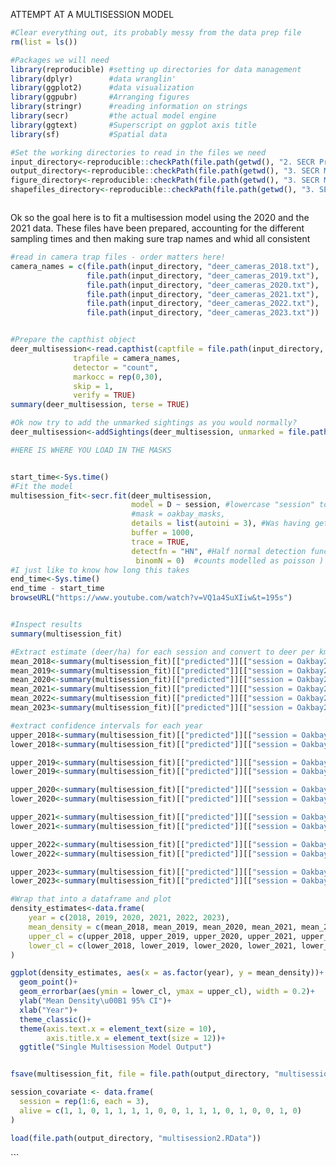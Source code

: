 ATTEMPT AT A MULTISESSION MODEL


```r

#Clear everything out, its probably messy from the data prep file
rm(list = ls())

#Packages we will need
library(reproducible) #setting up directories for data management
library(dplyr)        #data wranglin'
library(ggplot2)      #data visualization
library(ggpubr)       #Arranging figures
library(stringr)      #reading information on strings
library(secr)         #the actual model engine
library(ggtext)       #Superscript on ggplot axis title
library(sf)           #Spatial data

#Set the working directories to read in the files we need
input_directory<-reproducible::checkPath(file.path(getwd(), "2. SECR Prep/outputs/multisession"), create = TRUE)
output_directory<-reproducible::checkPath(file.path(getwd(), "3. SECR Models/multisession"), create = TRUE)
figure_directory<-reproducible::checkPath(file.path(getwd(), "3. SECR Models/multisession"), create = TRUE)
shapefiles_directory<-reproducible::checkPath(file.path(getwd(), "3. SECR Models/shapefiles"), create = TRUE)



```


Ok so the goal here is to fit a multisession model using the 2020 and the 2021 data. These files have been prepared, accounting for the different sampling times and then making sure trap names and whid all consistent
```r

#read in camera trap files - order matters here!
camera_names = c(file.path(input_directory, "deer_cameras_2018.txt"),
                 file.path(input_directory, "deer_cameras_2019.txt"),
                 file.path(input_directory, "deer_cameras_2020.txt"),
                 file.path(input_directory, "deer_cameras_2021.txt"),
                 file.path(input_directory, "deer_cameras_2022.txt"),
                 file.path(input_directory, "deer_cameras_2023.txt"))


#Prepare the capthist object
deer_multisession<-read.capthist(captfile = file.path(input_directory, "deer_multi.txt"), 
              trapfile = camera_names,
              detector = "count",
              markocc = rep(0,30),
              skip = 1,
              verify = TRUE)
summary(deer_multisession, terse = TRUE)

#Ok now try to add the unmarked sightings as you would normally? 
deer_multisession<-addSightings(deer_multisession, unmarked = file.path(input_directory, "unmarked_multi.txt"), skip = 1)

#HERE IS WHERE YOU LOAD IN THE MASKS


start_time<-Sys.time()
#Fit the model
multisession_fit<-secr.fit(deer_multisession, 
                           model = D ~ session, #lowercase "session" to fit a value for each level of session
                           #mask = oakbay_masks,
                           details = list(autoini = 3), #Was having getting started unless I specify
                           buffer = 1000,
                           trace = TRUE,
                           detectfn = "HN", #Half normal detection function
                            binomN = 0)  #counts modelled as poisson )
#I just like to know how long this takes
end_time<-Sys.time()
end_time - start_time
browseURL("https://www.youtube.com/watch?v=VQ1a4SuXIiw&t=195s")


#Inspect results
summary(multisession_fit)

#Extract estimate (deer/ha) for each session and convert to deer per km2
mean_2018<-summary(multisession_fit)[["predicted"]][["session = Oakbay2018"]][["estimate"]][[1]]*100
mean_2019<-summary(multisession_fit)[["predicted"]][["session = Oakbay2019"]][["estimate"]][[1]]*100
mean_2020<-summary(multisession_fit)[["predicted"]][["session = Oakbay2020"]][["estimate"]][[1]]*100
mean_2021<-summary(multisession_fit)[["predicted"]][["session = Oakbay2021"]][["estimate"]][[1]]*100
mean_2022<-summary(multisession_fit)[["predicted"]][["session = Oakbay2022"]][["estimate"]][[1]]*100
mean_2023<-summary(multisession_fit)[["predicted"]][["session = Oakbay2023"]][["estimate"]][[1]]*100

#extract confidence intervals for each year
upper_2018<-summary(multisession_fit)[["predicted"]][["session = Oakbay2018"]][["ucl"]][[1]]*100
lower_2018<-summary(multisession_fit)[["predicted"]][["session = Oakbay2018"]][["lcl"]][[1]]*100

upper_2019<-summary(multisession_fit)[["predicted"]][["session = Oakbay2019"]][["ucl"]][[1]]*100
lower_2019<-summary(multisession_fit)[["predicted"]][["session = Oakbay2019"]][["lcl"]][[1]]*100

upper_2020<-summary(multisession_fit)[["predicted"]][["session = Oakbay2020"]][["ucl"]][[1]]*100
lower_2020<-summary(multisession_fit)[["predicted"]][["session = Oakbay2020"]][["lcl"]][[1]]*100

upper_2021<-summary(multisession_fit)[["predicted"]][["session = Oakbay2021"]][["ucl"]][[1]]*100
lower_2021<-summary(multisession_fit)[["predicted"]][["session = Oakbay2021"]][["lcl"]][[1]]*100

upper_2022<-summary(multisession_fit)[["predicted"]][["session = Oakbay2022"]][["ucl"]][[1]]*100
lower_2022<-summary(multisession_fit)[["predicted"]][["session = Oakbay2022"]][["lcl"]][[1]]*100

upper_2023<-summary(multisession_fit)[["predicted"]][["session = Oakbay2023"]][["ucl"]][[1]]*100
lower_2023<-summary(multisession_fit)[["predicted"]][["session = Oakbay2023"]][["lcl"]][[1]]*100

#Wrap that into a dataframe and plot
density_estimates<-data.frame(
    year = c(2018, 2019, 2020, 2021, 2022, 2023),
    mean_density = c(mean_2018, mean_2019, mean_2020, mean_2021, mean_2022, mean_2023),
    upper_cl = c(upper_2018, upper_2019, upper_2020, upper_2021, upper_2022, upper_2023),
    lower_cl = c(lower_2018, lower_2019, lower_2020, lower_2021, lower_2022, lower_2023)
)

ggplot(density_estimates, aes(x = as.factor(year), y = mean_density))+
  geom_point()+
  geom_errorbar(aes(ymin = lower_cl, ymax = upper_cl), width = 0.2)+
  ylab("Mean Density\u00B1 95% CI")+
  xlab("Year")+
  theme_classic()+
  theme(axis.text.x = element_text(size = 10),
        axis.title.x = element_text(size = 12))+
  ggtitle("Single Multisession Model Output")


fsave(multisession_fit, file = file.path(output_directory, "multisession2.RData"))

```


```r
session_covariate <- data.frame(
  session = rep(1:6, each = 3),
  alive = c(1, 1, 0, 1, 1, 1, 1, 0, 0, 1, 1, 1, 0, 1, 0, 0, 1, 0)
)

```

```r
load(file.path(output_directory, "multisession2.RData"))


```

```